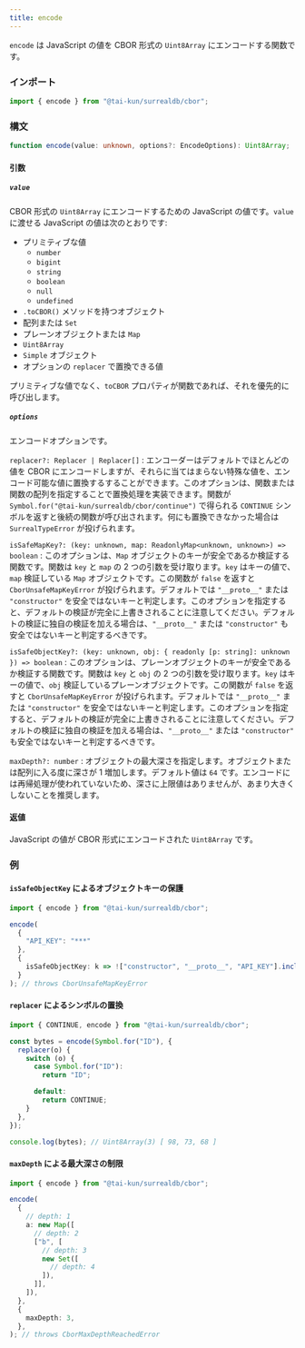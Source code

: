```yaml
---
title: encode
---
```


`encode` は JavaScript の値を CBOR 形式の `Uint8Array` にエンコードする関数です。

### インポート

```ts
import { encode } from "@tai-kun/surrealdb/cbor";
```

### 構文

```ts
function encode(value: unknown, options?: EncodeOptions): Uint8Array;
```

#### 引数

##### `value`

CBOR 形式の `Uint8Array` にエンコードするための JavaScript の値です。`value` に渡せる JavaScript の値は次のとおりです:

- プリミティブな値
  - `number`
  - `bigint`
  - `string`
  - `boolean`
  - `null`
  - `undefined`
- `.toCBOR()` メソッドを持つオブジェクト
- 配列または `Set`
- プレーンオブジェクトまたは `Map`
- `Uint8Array`
- `Simple` オブジェクト
- オプションの `replacer` で置換できる値

プリミティブな値でなく、`toCBOR` プロパティが関数であれば、それを優先的に呼び出します。

##### `options`

エンコードオプションです。

`replacer?: Replacer | Replacer[]`
:   エンコーダーはデフォルトでほとんどの値を CBOR にエンコードしますが、それらに当てはまらない特殊な値を、エンコード可能な値に置換するすることができます。このオプションは、関数または関数の配列を指定することで置換処理を実装できます。関数が `Symbol.for("@tai-kun/surrealdb/cbor/continue")` で得られる `CONTINUE` シンボルを返すと後続の関数が呼び出されます。何にも置換できなかった場合は `SurrealTypeError` が投げられます。

`isSafeMapKey?: (key: unknown, map: ReadonlyMap<unknown, unknown>) => boolean`
:   このオプションは、`Map` オブジェクトのキーが安全であるか検証する関数です。関数は `key` と `map` の 2 つの引数を受け取ります。`key` はキーの値で、`map` 検証している `Map` オブジェクトです。この関数が `false` を返すと `CborUnsafeMapKeyError` が投げられます。デフォルトでは `"__proto__"` または `"constructor"` を安全ではないキーと判定します。このオプションを指定すると、デフォルトの検証が完全に上書きされることに注意してください。デフォルトの検証に独自の検証を加える場合は、`"__proto__"` または `"constructor"` も安全ではないキーと判定するべきです。

`isSafeObjectKey?: (key: unknown, obj: { readonly [p: string]: unknown }) => boolean`
:   このオプションは、プレーンオブジェクトのキーが安全であるか検証する関数です。関数は `key` と `obj` の 2 つの引数を受け取ります。`key` はキーの値で、`obj` 検証しているプレーンオブジェクトです。この関数が `false` を返すと `CborUnsafeMapKeyError` が投げられます。デフォルトでは `"__proto__"` または `"constructor"` を安全ではないキーと判定します。このオプションを指定すると、デフォルトの検証が完全に上書きされることに注意してください。デフォルトの検証に独自の検証を加える場合は、`"__proto__"` または `"constructor"` も安全ではないキーと判定するべきです。

`maxDepth?: number`
:   オブジェクトの最大深さを指定します。オブジェクトまたは配列に入る度に深さが 1 増加します。デフォルト値は `64` です。エンコードには再帰処理が使われていないため、深さに上限値はありませんが、あまり大きくしないことを推奨します。

#### 返値

JavaScript の値が CBOR 形式にエンコードされた `Uint8Array` です。

### 例

#### `isSafeObjectKey` によるオブジェクトキーの保護

```ts
import { encode } from "@tai-kun/surrealdb/cbor";

encode(
  {
    "API_KEY": "***"
  },
  {
    isSafeObjectKey: k => !["constructor", "__proto__", "API_KEY"].includes(k),
  }
); // throws CborUnsafeMapKeyError
```

#### `replacer` によるシンボルの置換

```ts
import { CONTINUE, encode } from "@tai-kun/surrealdb/cbor";

const bytes = encode(Symbol.for("ID"), {
  replacer(o) {
    switch (o) {
      case Symbol.for("ID"):
        return "ID";

      default:
        return CONTINUE;
    }
  },
});

console.log(bytes); // Uint8Array(3) [ 98, 73, 68 ]
```

#### `maxDepth` による最大深さの制限

```ts
import { encode } from "@tai-kun/surrealdb/cbor";

encode(
  {
    // depth: 1
    a: new Map([
      // depth: 2
      ["b", [
        // depth: 3
        new Set([
          // depth: 4
        ]),
      ]],
    ]),
  },
  {
    maxDepth: 3,
  },
); // throws CborMaxDepthReachedError
```
